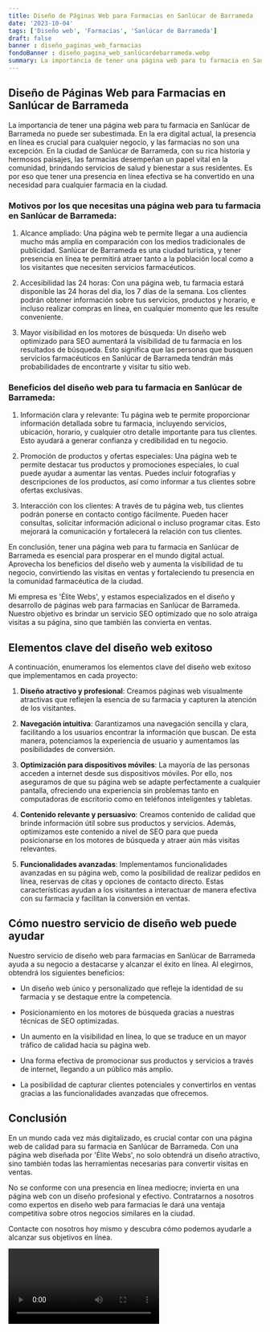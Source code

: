 ```yaml
---
title: Diseño de Páginas Web para Farmacias en Sanlúcar de Barrameda
date: '2023-10-04'
tags: ['Diseño web', 'Farmacias', 'Sanlúcar de Barrameda']
draft: false
banner : diseño_paginas_web_farmacias
fondoBanner : diseño_pagina_web_sanlúcardebarrameda.webp
summary: La importancia de tener una página web para tu farmacia en Sanlúcar de Barrameda no puede ser subestimada. En la era digital actual, la presencia en línea es crucial para cualquier negocio, y las farmacias no son una excepción. En la ciudad de Sanlúcar de Barrameda, con su rica historia y hermosos paisajes, las farmacias desempeñan un papel vital en la comunidad, brindando servicios de salud y bienestar a sus residentes. Es por eso que tener una presencia en línea efectiva se ha convertido en una necesidad para cualquier farmacia en la ciudad.
---
```


## Diseño de Páginas Web para Farmacias en Sanlúcar de Barrameda

La importancia de tener una página web para tu farmacia en Sanlúcar de Barrameda no puede ser subestimada. En la era digital actual, la presencia en línea es crucial para cualquier negocio, y las farmacias no son una excepción. En la ciudad de Sanlúcar de Barrameda, con su rica historia y hermosos paisajes, las farmacias desempeñan un papel vital en la comunidad, brindando servicios de salud y bienestar a sus residentes. Es por eso que tener una presencia en línea efectiva se ha convertido en una necesidad para cualquier farmacia en la ciudad.

### Motivos por los que necesitas una página web para tu farmacia en Sanlúcar de Barrameda:

1. Alcance ampliado: Una página web te permite llegar a una audiencia mucho más amplia en comparación con los medios tradicionales de publicidad. Sanlúcar de Barrameda es una ciudad turística, y tener presencia en línea te permitirá atraer tanto a la población local como a los visitantes que necesiten servicios farmacéuticos.

2. Accesibilidad las 24 horas: Con una página web, tu farmacia estará disponible las 24 horas del dia, los 7 días de la semana. Los clientes podrán obtener información sobre tus servicios, productos y horario, e incluso realizar compras en línea, en cualquier momento que les resulte conveniente.

3. Mayor visibilidad en los motores de búsqueda: Un diseño web optimizado para SEO aumentará la visibilidad de tu farmacia en los resultados de búsqueda. Esto significa que las personas que busquen servicios farmacéuticos en Sanlúcar de Barrameda tendrán más probabilidades de encontrarte y visitar tu sitio web.

### Beneficios del diseño web para tu farmacia en Sanlúcar de Barrameda:

1. Información clara y relevante: Tu página web te permite proporcionar información detallada sobre tu farmacia, incluyendo servicios, ubicación, horario, y cualquier otro detalle importante para tus clientes. Esto ayudará a generar confianza y credibilidad en tu negocio.

2. Promoción de productos y ofertas especiales: Una página web te permite destacar tus productos y promociones especiales, lo cual puede ayudar a aumentar las ventas. Puedes incluir fotografías y descripciones de los productos, así como informar a tus clientes sobre ofertas exclusivas.

3. Interacción con los clientes: A través de tu página web, tus clientes podrán ponerse en contacto contigo fácilmente. Pueden hacer consultas, solicitar información adicional o incluso programar citas. Esto mejorará la comunicación y fortalecerá la relación con tus clientes.

En conclusión, tener una página web para tu farmacia en Sanlúcar de Barrameda es esencial para prosperar en el mundo digital actual. Aprovecha los beneficios del diseño web y aumenta la visibilidad de tu negocio, convirtiendo las visitas en ventas y fortaleciendo tu presencia en la comunidad farmacéutica de la ciudad.

<GifSeo />

<Cta />

Mi empresa es 'Élite Webs', y estamos especializados en el diseño y desarrollo de páginas web para farmacias en Sanlúcar de Barrameda. Nuestro objetivo es brindar un servicio SEO optimizado que no solo atraiga visitas a su página, sino que también las convierta en ventas.

## Elementos clave del diseño web exitoso

A continuación, enumeramos los elementos clave del diseño web exitoso que implementamos en cada proyecto:

1. **Diseño atractivo y profesional**: Creamos páginas web visualmente atractivas que reflejen la esencia de su farmacia y capturen la atención de los visitantes.

2. **Navegación intuitiva**: Garantizamos una navegación sencilla y clara, facilitando a los usuarios encontrar la información que buscan. De esta manera, potenciamos la experiencia de usuario y aumentamos las posibilidades de conversión.

3. **Optimización para dispositivos móviles**: La mayoría de las personas acceden a internet desde sus dispositivos móviles. Por ello, nos aseguramos de que su página web se adapte perfectamente a cualquier pantalla, ofreciendo una experiencia sin problemas tanto en computadoras de escritorio como en teléfonos inteligentes y tabletas.

4. **Contenido relevante y persuasivo**: Creamos contenido de calidad que brinde información útil sobre sus productos y servicios. Además, optimizamos este contenido a nivel de SEO para que pueda posicionarse en los motores de búsqueda y atraer aún más visitas relevantes.

5. **Funcionalidades avanzadas**: Implementamos funcionalidades avanzadas en su página web, como la posibilidad de realizar pedidos en línea, reservas de citas y opciones de contacto directo. Estas características ayudan a los visitantes a interactuar de manera efectiva con su farmacia y facilitan la conversión en ventas.

## Cómo nuestro servicio de diseño web puede ayudar

Nuestro servicio de diseño web para farmacias en Sanlúcar de Barrameda ayuda a su negocio a destacarse y alcanzar el éxito en línea. Al elegirnos, obtendrá los siguientes beneficios:

- Un diseño web único y personalizado que refleje la identidad de su farmacia y se destaque entre la competencia.

- Posicionamiento en los motores de búsqueda gracias a nuestras técnicas de SEO optimizadas.

- Un aumento en la visibilidad en línea, lo que se traduce en un mayor tráfico de calidad hacia su página web.

- Una forma efectiva de promocionar sus productos y servicios a través de internet, llegando a un público más amplio.

- La posibilidad de capturar clientes potenciales y convertirlos en ventas gracias a las funcionalidades avanzadas que ofrecemos.

## Conclusión

En un mundo cada vez más digitalizado, es crucial contar con una página web de calidad para su farmacia en Sanlúcar de Barrameda. Con una página web diseñada por 'Élite Webs', no solo obtendrá un diseño atractivo, sino también todas las herramientas necesarias para convertir visitas en ventas.

No se conforme con una presencia en línea mediocre; invierta en una página web con un diseño profesional y efectivo. Contratarnos a nosotros como expertos en diseño web para farmacias le dará una ventaja competitiva sobre otros negocios similares en la ciudad.

Contacte con nosotros hoy mismo y descubra cómo podemos ayudarle a alcanzar sus objetivos en línea.

<Video />

<CtaBot job='Farmacias' city='Sanlúcar de Barrameda'/>

<Gmaps query='Sanlúcar de Barrameda+españa+maps' />